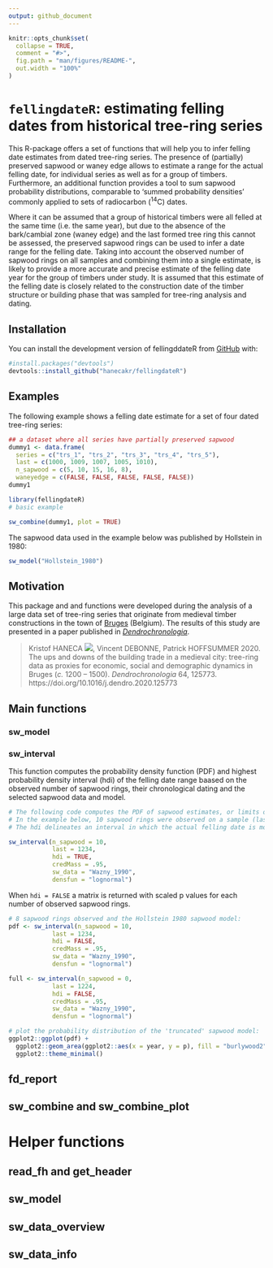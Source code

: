 ```yaml
---
output: github_document
---
```


<!-- README.md is generated from README.Rmd. Please edit that file -->

```r
knitr::opts_chunk$set(
  collapse = TRUE,
  comment = "#>",
  fig.path = "man/figures/README-",
  out.width = "100%"
)
```

# `fellingdateR`: estimating felling dates from historical tree-ring series

<!-- badges: start -->
<!-- badges: end -->


This R-package offers a set of functions that will help you to infer felling date estimates from dated tree-ring series. The presence of (partially) preserved sapwood or waney edge allows to estimate a range for the actual felling date, for individual series as well as for a group of timbers. Furthermore, an additional function provides a tool to sum sapwood probability distributions, comparable to 'summed probability densities' commonly applied to sets of radiocarbon (^14^C) dates.

Where it can be assumed that a group of historical timbers were all felled at the same time (i.e. the same year), but due to the absence of the bark/cambial zone (waney edge) and the last formed tree ring this cannot be assessed, the preserved sapwood rings can be used to infer a date range for the felling date. Taking into account the observed number of sapwood rings on all samples and combining them into a single estimate, is likely to provide a more accurate and precise estimate of the felling date year for the group of timbers under study. It is assumed that this estimate of the felling date is closely related to the construction date of the timber structure or building phase that was sampled for tree-ring analysis and dating.


## Installation

You can install the development version of fellingddateR from [GitHub](https://github.com/) with:

``` r
#install.packages("devtools")
devtools::install_github("hanecakr/fellingdateR")

```

## Examples

The following example shows a felling date estimate for a set of four dated tree-ring series:

```r
## a dataset where all series have partially preserved sapwood
dummy1 <- data.frame(
  series = c("trs_1", "trs_2", "trs_3", "trs_4", "trs_5"),
  last = c(1000, 1009, 1007, 1005, 1010),
  n_sapwood = c(5, 10, 15, 16, 8),
  waneyedge = c(FALSE, FALSE, FALSE, FALSE, FALSE))
dummy1
```


```r

library(fellingdateR)
# basic example

sw_combine(dummy1, plot = TRUE)

```

The sapwood data used in the example below was published by Hollstein in 1980:

```r

sw_model("Hollstein_1980")

```


## Motivation

This package and and functions were developed during the analysis of a large data set of tree-ring series that originate from medieval timber constructions in the town of [Bruges](https://en.wikipedia.org/wiki/Bruges) (Belgium). The results of this study are presented in a paper published in [_Dendrochronologia_](https://www.journals.elsevier.com/dendrochronologia).

>
> Kristof HANECA [![](https://orcid.org/sites/default/files/images/orcid_16x16.png)](https://orcid.org/0000-0002-7719-8305), Vincent DEBONNE, Patrick HOFFSUMMER 2020. The ups and downs of the building trade in a medieval city: tree-ring data as proxies for economic, social and demographic dynamics in Bruges (_c._ 1200 – 1500). _Dendrochronologia_ 64, 125773.  
> https://doi.org/10.1016/j.dendro.2020.125773
>

## Main functions

### sw_model

### sw_interval 

This function computes the probability density function (PDF) and highest probability density interval (hdi) of the felling date range baased on the observed number of sapwood rings, their chronological dating and the selected sapwood data and model.

```r
# The following code computes the PDF of sapwood estimates, or limits of the hdi for the felling date.
# In the example below, 10 sapwood rings were observed on a sample (last ring dated to 1234 AD) that is supposed to have a provenance in the Southern Baltic  region (sapwood model published by Wazny, 1990).
# The hdi delineates an interval in which the actual felling date is most likely situated. It is the shortest interval within a probability distribution for a given probability mass or credible interval. The hdi summarizes the distribution by specifying an interval that spans most of the distribution, say 95% of it, as such that every point inside the interval has higher credibility than any point outside the interval.

sw_interval(n_sapwood = 10,
            last = 1234,
            hdi = TRUE,
            credMass = .95, 
            sw_data = "Wazny_1990", 
            densfun = "lognormal")
```

When `hdi = FALSE` a matrix is returned with scaled p values for each number of observed sapwood rings.

```r
# 8 sapwood rings observed and the Hollstein 1980 sapwood model:
pdf <- sw_interval(n_sapwood = 10,
            last = 1234,
            hdi = FALSE,
            credMass = .95, 
            sw_data = "Wazny_1990", 
            densfun = "lognormal")

full <- sw_interval(n_sapwood = 0,
            last = 1224,
            hdi = FALSE,
            credMass = .95, 
            sw_data = "Wazny_1990", 
            densfun = "lognormal")

# plot the probability distribution of the 'truncated' sapwood model:
ggplot2::ggplot(pdf) +
  ggplot2::geom_area(ggplot2::aes(x = year, y = p), fill = "burlywood2", color = "burlywood4") +
  ggplot2::theme_minimal()
```

## fd_report

## sw_combine and sw_combine_plot

# Helper functions

## read_fh and get_header

## sw_model

## sw_data_overview

## sw_data_info
